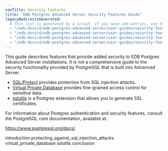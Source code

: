 ```yaml
---
navTitle: Security Features
title: "EDB Postgres Advanced Server Security Features Guide"
legacyRedirectsGenerated:
  # This list is generated by a script. If you need add entries, use the `legacyRedirects` key.
  - "/edb-docs/d/edb-postgres-advanced-server/user-guides/security-features-guide/13/index.html"
  - "/edb-docs/d/edb-postgres-advanced-server/user-guides/security-features-guide/13/conclusion.html"
  - "/edb-docs/d/edb-postgres-advanced-server/user-guides/security-features-guide/13/introduction.html"
  - "/edb-docs/d/edb-postgres-advanced-server/user-guides/security-features-guide/13/genindex.html"
---
```


This guide describes features that provide added security to EDB Postgres Advanced Server installations. It is not a comprehensive guide to the security functionality provided by PostgreSQL that is built into Advanced Server.

-   [SQL/Protect](02_protecting_against_sql_injection_attacks/#protecting_against_sql_injection_attacks) provides protection from SQL injection attacks.
-   [Virtual Private Database](03_virtual_private_database/#virtual_private_database) provides fine-grained access control for sensitive data.
-   [sslutils](04_sslutils/#sslutils) is a Postgres extension that allows you to generate SSL certificates.

For information about Postgres authentication and security features, consult the PostgreSQL core documentation, available at:

<https://www.postgresql.org/docs/>

<div class="toctree" maxdepth="4">

introduction protecting_against_sql_injection_attacks virtual_private_database sslutils conclusion

</div>
